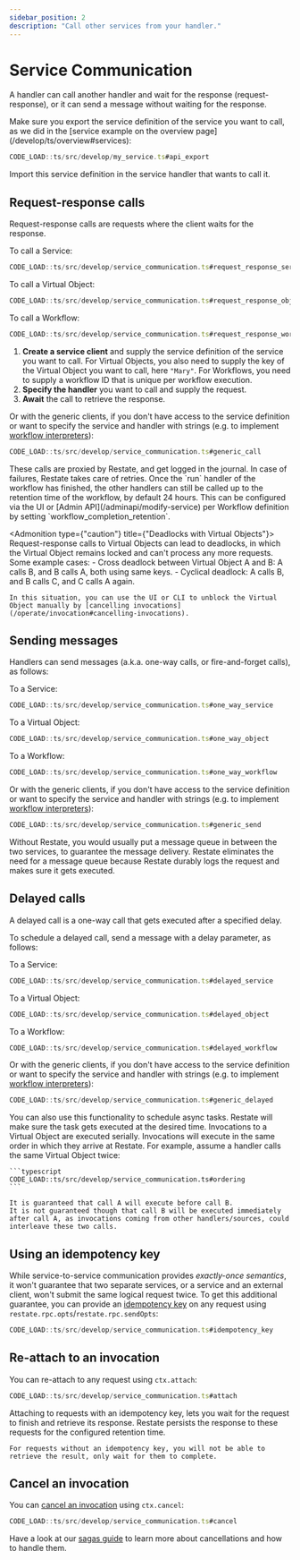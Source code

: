```yaml
---
sidebar_position: 2
description: "Call other services from your handler."
---
```



# Service Communication

A handler can call another handler and wait for the response (request-response), or it can send a message without waiting for the response.

<Admonition type="note" title="Exporting the service definition">
Make sure you export the service definition of the service you want to call, as we did in the [service example on the overview page](/develop/ts/overview#services):

```typescript
CODE_LOAD::ts/src/develop/my_service.ts#api_export
```
Import this service definition in the service handler that wants to call it.
</Admonition>

## Request-response calls

Request-response calls are requests where the client waits for the response.

To call a Service:

```ts
CODE_LOAD::ts/src/develop/service_communication.ts#request_response_service
```

To call a Virtual Object:

```ts
CODE_LOAD::ts/src/develop/service_communication.ts#request_response_object
```

To call a Workflow:

```ts
CODE_LOAD::ts/src/develop/service_communication.ts#request_response_workflow
```

1. **Create a service client** and supply the service definition of the service you want to call.
   For Virtual Objects, you also need to supply the key of the Virtual Object you want to call, here `"Mary"`.
   For Workflows, you need to supply a workflow ID that is unique per workflow execution.
2. **Specify the handler** you want to call and supply the request.
3. **Await** the call to retrieve the response.

Or with the generic clients, if you don't have access to the service definition or want to specify the service and handler with strings (e.g. to implement [workflow interpreters](https://github.com/restatedev/examples/tree/main/typescript/end-to-end-applications/ai-image-workflows)):
```ts
CODE_LOAD::ts/src/develop/service_communication.ts#generic_call
```

<Admonition type="tip" title="No need for manual retry logic">
    These calls are proxied by Restate, and get logged in the journal.
    In case of failures, Restate takes care of retries.
</Admonition>

<Admonition type="note" title="Workflow retention time">
    Once the `run` handler of the workflow has finished, the other handlers can still be called up to the retention time of the workflow, by default 24 hours.
    This can be configured via the UI or [Admin API](/adminapi/modify-service) per Workflow definition by setting `workflow_completion_retention`.
</Admonition>

<Admonition type={"caution"} title={"Deadlocks with Virtual Objects"}>
    Request-response calls to Virtual Objects can lead to deadlocks, in which the Virtual Object remains locked and can't process any more requests.
    Some example cases:
    - Cross deadlock between Virtual Object A and B: A calls B, and B calls A, both using same keys.
    - Cyclical deadlock: A calls B, and B calls C, and C calls A again.

    In this situation, you can use the UI or CLI to unblock the Virtual Object manually by [cancelling invocations](/operate/invocation#cancelling-invocations).
</Admonition>

## Sending messages

Handlers can send messages (a.k.a. one-way calls, or fire-and-forget calls), as follows:

To a Service:

```ts
CODE_LOAD::ts/src/develop/service_communication.ts#one_way_service
```

To a Virtual Object:

```ts
CODE_LOAD::ts/src/develop/service_communication.ts#one_way_object
```

To a Workflow:

```ts
CODE_LOAD::ts/src/develop/service_communication.ts#one_way_workflow
```

Or with the generic clients, if you don't have access to the service definition or want to specify the service and handler with strings (e.g. to implement [workflow interpreters](https://github.com/restatedev/examples/tree/main/typescript/end-to-end-applications/ai-image-workflows)):
```ts
CODE_LOAD::ts/src/develop/service_communication.ts#generic_send
```

<Admonition type="tip" title="No need for message queues">
    Without Restate, you would usually put a message queue in between the two services, to guarantee the message delivery.
    Restate eliminates the need for a message queue because Restate durably logs the request and makes sure it gets executed.
</Admonition>

## Delayed calls

A delayed call is a one-way call that gets executed after a specified delay.

To schedule a delayed call, send a message with a delay parameter, as follows:

To a Service:

```ts
CODE_LOAD::ts/src/develop/service_communication.ts#delayed_service
```

To a Virtual Object:

```ts
CODE_LOAD::ts/src/develop/service_communication.ts#delayed_object
```

To a Workflow:

```ts
CODE_LOAD::ts/src/develop/service_communication.ts#delayed_workflow
```

Or with the generic clients, if you don't have access to the service definition or want to specify the service and handler with strings (e.g. to implement [workflow interpreters](https://github.com/restatedev/examples/tree/main/typescript/end-to-end-applications/ai-image-workflows)):

```ts
CODE_LOAD::ts/src/develop/service_communication.ts#generic_delayed
```

<Admonition type="tip" title="Scheduling async tasks">
    You can also use this functionality to schedule async tasks.
    Restate will make sure the task gets executed at the desired time.
</Admonition>

<Admonition type="note" title="Ordering guarantees in Virtual Objects">
    Invocations to a Virtual Object are executed serially.
    Invocations will execute in the same order in which they arrive at Restate.
    For example, assume a handler calls the same Virtual Object twice:

    ```typescript
    CODE_LOAD::ts/src/develop/service_communication.ts#ordering
    ```

    It is guaranteed that call A will execute before call B.
    It is not guaranteed though that call B will be executed immediately after call A, as invocations coming from other handlers/sources, could interleave these two calls.
</Admonition>

## Using an idempotency key

While service-to-service communication provides *exactly-once semantics*, it won't guarantee that two separate services, or a service and an external client, won't submit the same logical request twice.
To get this additional guarantee, you can provide an [idempotency key](https://docs.restate.dev/develop/ts/clients/#invoke-a-handler-idempotently) on any request using `restate.rpc.opts`/`restate.rpc.sendOpts`:

```ts
CODE_LOAD::ts/src/develop/service_communication.ts#idempotency_key
```

## Re-attach to an invocation

You can re-attach to any request using `ctx.attach`:

```ts
CODE_LOAD::ts/src/develop/service_communication.ts#attach
```

<Admonition type="tip" title="Best used with idempotency key">
    Attaching to requests with an idempotency key, lets you wait for the request to finish and retrieve its response. Restate persists the response to these requests for the configured retention time.

    For requests without an idempotency key, you will not be able to retrieve the result, only wait for them to complete.
</Admonition>

## Cancel an invocation

You can [cancel an invocation](https://docs.restate.dev/operate/invocation/#cancelling-invocations) using `ctx.cancel`:

```ts
CODE_LOAD::ts/src/develop/service_communication.ts#cancel
```

Have a look at our [sagas guide](/guides/sagas) to learn more about cancellations and how to handle them.
